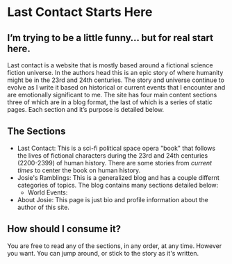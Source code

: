 # Last Contact Starts Here
## I’m trying to be a little funny… but for real start here.
Last contact is a website that is mostly based around a fictional science fiction universe. In the authors head this is an epic story of where humanity might be in the 23rd and 24th centuries. The story and universe continue to evolve as I write it based on historical or current events that I encounter and are emotionally significant to me. The site has four main content sections three of which are in a blog format, the last of which is a series of static pages. Each section and it’s purpose is detailed below.

## The Sections
- Last Contact: This is a sci-fi political space opera "book" that follows the lives of fictional characters during the 23rd and 24th centuries (2200-2399) of human history. There are some stories from *current times* to center the book on human history.
- Josie's Ramblings: This is a generalized blog and has a couple differnt categories of topics. The blog contains many sections detailed below:
  - World Events: 
- About Josie: This page is just bio and profile information about the author of this site.

## How should I consume it?
You are free to read any of the sections, in any order, at any time. However you want. You can jump around, or stick to the story as it's written.